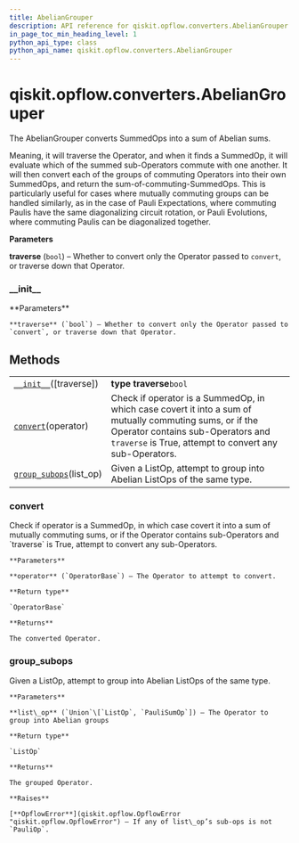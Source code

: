 ```yaml
---
title: AbelianGrouper
description: API reference for qiskit.opflow.converters.AbelianGrouper
in_page_toc_min_heading_level: 1
python_api_type: class
python_api_name: qiskit.opflow.converters.AbelianGrouper
---
```


# qiskit.opflow\.converters.AbelianGrouper

<Class id="qiskit.opflow.converters.AbelianGrouper" isDedicatedPage={true} github="https://github.com/qiskit/qiskit/tree/stable/0.17/qiskit/opflow/converters/abelian_grouper.py" signature="AbelianGrouper(traverse=True)">
  The AbelianGrouper converts SummedOps into a sum of Abelian sums.

  Meaning, it will traverse the Operator, and when it finds a SummedOp, it will evaluate which of the summed sub-Operators commute with one another. It will then convert each of the groups of commuting Operators into their own SummedOps, and return the sum-of-commuting-SummedOps. This is particularly useful for cases where mutually commuting groups can be handled similarly, as in the case of Pauli Expectations, where commuting Paulis have the same diagonalizing circuit rotation, or Pauli Evolutions, where commuting Paulis can be diagonalized together.

  **Parameters**

  **traverse** (`bool`) – Whether to convert only the Operator passed to `convert`, or traverse down that Operator.

  ### \_\_init\_\_

  <Function id="qiskit.opflow.converters.AbelianGrouper.__init__" signature="__init__(traverse=True)">
    **Parameters**

    **traverse** (`bool`) – Whether to convert only the Operator passed to `convert`, or traverse down that Operator.
  </Function>

  ## Methods

  |                                                                                                                                          |                                                                                                                                                                                                         |
  | ---------------------------------------------------------------------------------------------------------------------------------------- | ------------------------------------------------------------------------------------------------------------------------------------------------------------------------------------------------------- |
  | [`__init__`](#qiskit.opflow.converters.AbelianGrouper.__init__ "qiskit.opflow.converters.AbelianGrouper.__init__")(\[traverse])          | **type traverse**`bool`                                                                                                                                                                                 |
  | [`convert`](#qiskit.opflow.converters.AbelianGrouper.convert "qiskit.opflow.converters.AbelianGrouper.convert")(operator)                | Check if operator is a SummedOp, in which case covert it into a sum of mutually commuting sums, or if the Operator contains sub-Operators and `traverse` is True, attempt to convert any sub-Operators. |
  | [`group_subops`](#qiskit.opflow.converters.AbelianGrouper.group_subops "qiskit.opflow.converters.AbelianGrouper.group_subops")(list\_op) | Given a ListOp, attempt to group into Abelian ListOps of the same type.                                                                                                                                 |

  ### convert

  <Function id="qiskit.opflow.converters.AbelianGrouper.convert" signature="convert(operator)">
    Check if operator is a SummedOp, in which case covert it into a sum of mutually commuting sums, or if the Operator contains sub-Operators and `traverse` is True, attempt to convert any sub-Operators.

    **Parameters**

    **operator** (`OperatorBase`) – The Operator to attempt to convert.

    **Return type**

    `OperatorBase`

    **Returns**

    The converted Operator.
  </Function>

  ### group\_subops

  <Function id="qiskit.opflow.converters.AbelianGrouper.group_subops" signature="classmethod group_subops(list_op)">
    Given a ListOp, attempt to group into Abelian ListOps of the same type.

    **Parameters**

    **list\_op** (`Union`\[`ListOp`, `PauliSumOp`]) – The Operator to group into Abelian groups

    **Return type**

    `ListOp`

    **Returns**

    The grouped Operator.

    **Raises**

    [**OpflowError**](qiskit.opflow.OpflowError "qiskit.opflow.OpflowError") – If any of list\_op’s sub-ops is not `PauliOp`.
  </Function>
</Class>

